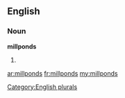 ==English==

===Noun===
'''millponds'''

# {{plural of|[[millpond]]}}

[[Category:English plurals]]

[[ar:millponds]]
[[fr:millponds]]
[[my:millponds]]